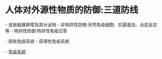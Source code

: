 = 人体对外源性物质的防御:三道防线 =
- 皮肤黏膜屏障及其分泌物
- 非特异性防御:天然免疫细胞、抗菌蛋白、炎症反应等
- 特异性防御:特异性免疫应答

- 固有免疫系统
- 获得性免疫系统

- [[免疫系统]]

